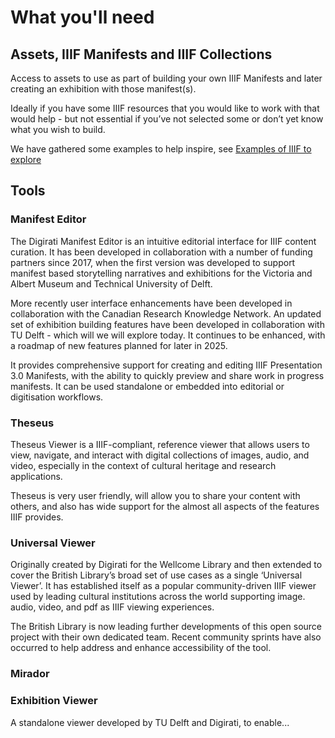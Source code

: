 # What you'll need

## Assets, IIIF Manifests and IIIF Collections

Access to assets to use as part of building your own IIIF Manifests and later creating an exhibition with those manifest(s). 

Ideally if you have some IIIF resources that you would like to work with that would help - but not essential if you’ve not selected some or don’t yet know what you wish to build.

We have gathered some examples to help inspire, see [Examples of IIIF to explore](/examples-of-iiif-to-explore)

## Tools

### Manifest Editor

The Digirati Manifest Editor is an intuitive editorial interface for IIIF content curation. It has been developed in collaboration with a number of funding partners since 2017, when the first version was developed to support manifest based storytelling narratives and exhibitions for the Victoria and Albert Museum and Technical University of Delft.

More recently user interface enhancements have been developed in collaboration with the Canadian Research Knowledge Network. An updated set of exhibition building features have been developed in collaboration with TU Delft - which will we will explore today. It continues to be enhanced, with a roadmap of new features planned for later in 2025.

It provides comprehensive support for creating and editing IIIF Presentation 3.0 Manifests, with the ability to quickly preview and share work in progress manifests. It can be used standalone or embedded into editorial or digitisation workflows.

### Theseus

Theseus Viewer is a IIIF-compliant, reference viewer that allows users to view, navigate, and interact with digital collections of images, audio, and video, especially in the context of cultural heritage and research applications.​

Theseus is very user friendly, will allow you to share your content with others, and also has wide support for the almost all aspects of the features IIIF provides.


### Universal Viewer

Originally created by Digirati for the Wellcome Library and then extended to cover the British Library’s broad set of use cases as a single ‘Universal Viewer’. 
It has established itself as a popular community-driven IIIF viewer used by leading cultural institutions across the world supporting image. audio, video, and pdf as IIIF viewing experiences.

The British Library is now leading further developments of this open source project with their own dedicated team. Recent community sprints have also occurred to help address and enhance accessibility of the tool.


### Mirador


### Exhibition Viewer

A standalone viewer developed by TU Delft and Digirati, to enable...

